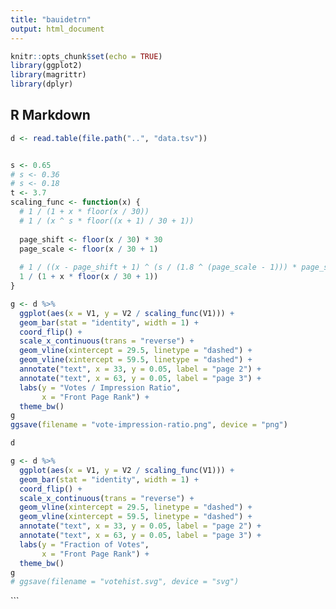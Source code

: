 ```yaml
---
title: "bauidetrn"
output: html_document
---
```


```r
knitr::opts_chunk$set(echo = TRUE)
library(ggplot2)
library(magrittr)
library(dplyr)
```

## R Markdown

```r
d <- read.table(file.path("..", "data.tsv"))


s <- 0.65 
# s <- 0.36
# s <- 0.18
t <- 3.7
scaling_func <- function(x) {
  # 1 / (1 + x * floor(x / 30))
  # 1 / (x ^ s * floor((x + 1) / 30 + 1))
  
  page_shift <- floor(x / 30) * 30
  page_scale <- floor(x / 30 + 1)
  
  # 1 / ((x - page_shift + 1) ^ (s / (1.8 ^ (page_scale - 1))) * page_scale ^ t)
  1 / (1 + x * floor(x / 30 + 1))
}

g <- d %>%  
  ggplot(aes(x = V1, y = V2 / scaling_func(V1))) + 
  geom_bar(stat = "identity", width = 1) +
  coord_flip() +
  scale_x_continuous(trans = "reverse") +
  geom_vline(xintercept = 29.5, linetype = "dashed") +
  geom_vline(xintercept = 59.5, linetype = "dashed") +
  annotate("text", x = 33, y = 0.05, label = "page 2") +
  annotate("text", x = 63, y = 0.05, label = "page 3") +
  labs(y = "Votes / Impression Ratio",
       x = "Front Page Rank") +
  theme_bw()
g
ggsave(filename = "vote-impression-ratio.png", device = "png")
```

```r
d
```

```r

g <- d %>%  
  ggplot(aes(x = V1, y = V2 / scaling_func(V1))) + 
  geom_bar(stat = "identity", width = 1) +
  coord_flip() +
  scale_x_continuous(trans = "reverse") +
  geom_vline(xintercept = 29.5, linetype = "dashed") +
  geom_vline(xintercept = 59.5, linetype = "dashed") +
  annotate("text", x = 33, y = 0.05, label = "page 2") +
  annotate("text", x = 63, y = 0.05, label = "page 3") +
  labs(y = "Fraction of Votes",
       x = "Front Page Rank") +
  theme_bw()
g
# ggsave(filename = "votehist.svg", device = "svg")
```

```

